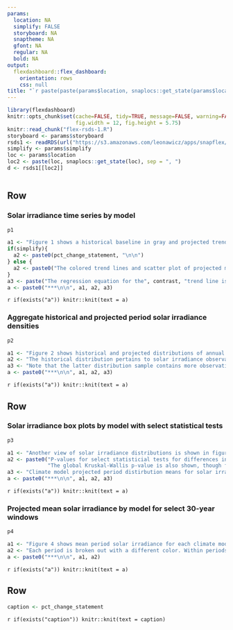 ```yaml
---
params:
  location: NA
  simplify: FALSE
  storyboard: NA
  snaptheme: NA
  gfont: NA
  regular: NA
  bold: NA
output:
  flexdashboard::flex_dashboard:
    orientation: rows
    css: null
title: "`r paste(paste(params$location, snaplocs::get_state(params$location), sep = ', '), 'solar irradiance trends')`"
---
```


```r
library(flexdashboard)
knitr::opts_chunk$set(cache=FALSE, tidy=TRUE, message=FALSE, warning=FALSE, fig.showtext=TRUE, dev="CairoPNG",
                      fig.width = 12, fig.height = 5.75)
knitr::read_chunk("flex-rsds-1.R")
storyboard <- params$storyboard
rsds1 <- readRDS(url("https://s3.amazonaws.com/leonawicz/apps/snapflex/rsds1/rsds1.rds"))
simplify <- params$simplify
loc <- params$location
loc2 <- paste(loc, snaplocs::get_state(loc), sep = ", ")
d <- rsds1[[loc2]]
```

```r
```

Row {data-height=500}
-------------------------------------

### Solar irradiance time series by model

```r
p1
```

```r
a1 <- "Figure 1 shows a historical baseline in gray and projected trends for each climate model using the other colors.\n\n"
if(simplify){
  a2 <- paste0(pct_change_statement, "\n\n")
} else {
  a2 <- paste0("The colored trend lines and scatter plot of projected model outputs are faded to highlight the mean trend over the projected period. ", pct_change_statement, "\n\n")
}
a3 <- paste("The regression equation for the", contrast, "trend line is shown. This helps discern any trend in solar irradiance with time, but keep in mind that a simple linear regression model of mean annual solar irradiance on time is not intended to explain much of the variation in solar irradiance across models, hence the low R-squared.\n\n")
a <- paste0("***\n\n", a1, a2, a3)
```

`r if(exists("a")) knitr::knit(text = a)`

### Aggregate historical and projected period solar irradiance densities

```r
p2
```

```r
a1 <- "Figure 2 shows historical and projected distributions of annual solar irradiance over time.\n\n"
a2 <- "The historical distribution pertains to solar irradiance observations based on downscaled CRU 4.0 data. The spread in projected outputs comes from pooling the five climate models.\n\n"
a3 <- "Note that the latter distribution sample contains more observations than the former, using five models as well as a greater number of years.\n\n"
a <- paste0("***\n\n", a1, a2, a3)
```

`r if(exists("a")) knitr::knit(text = a)`

Row {data-height=500}
-------------------------------------

### Solar irradiance box plots by model with select statistical tests

```r
p3
```

```r
a1 <- "Another view of solar irradiance distributions is shown in figure 3, one for each model.\n\n"
a2 <- paste0("P-values for select statisticial tests for differences in group means of each climate model with respect to CRU 4.0 as the reference group are shown on the plot.\n", 
             "The global Kruskal-Wallis p-value is also shown, though for these data sets its significance is not surprising.\n\n")
a3 <- "Climate model projected period distirbution means for solar irradiance may differ significantly from the CRU 4.0 baseline in either direction and variability is greater across a set of climate models, as was seen in figure 2.\n\n"
a <- paste0("***\n\n", a1, a2, a3)
```

`r if(exists("a")) knitr::knit(text = a)`

### Projected mean solar irradiance by model for select 30-year windows

```r
p4
```

```r
a1 <- "Figure 4 shows mean period solar irradiance for each climate model during each of three future 30-year windows.\n\n"
a2 <- "Each period is broken out with a different color. Within periods, models are ranked by mean solar irradiance.\n\n"
a <- paste0("***\n\n", a1, a2)
```

`r if(exists("a")) knitr::knit(text = a)`

Row {data-height=50}
-------------------------------------

```r
caption <- pct_change_statement
```

`r if(exists("caption")) knitr::knit(text = caption)`
